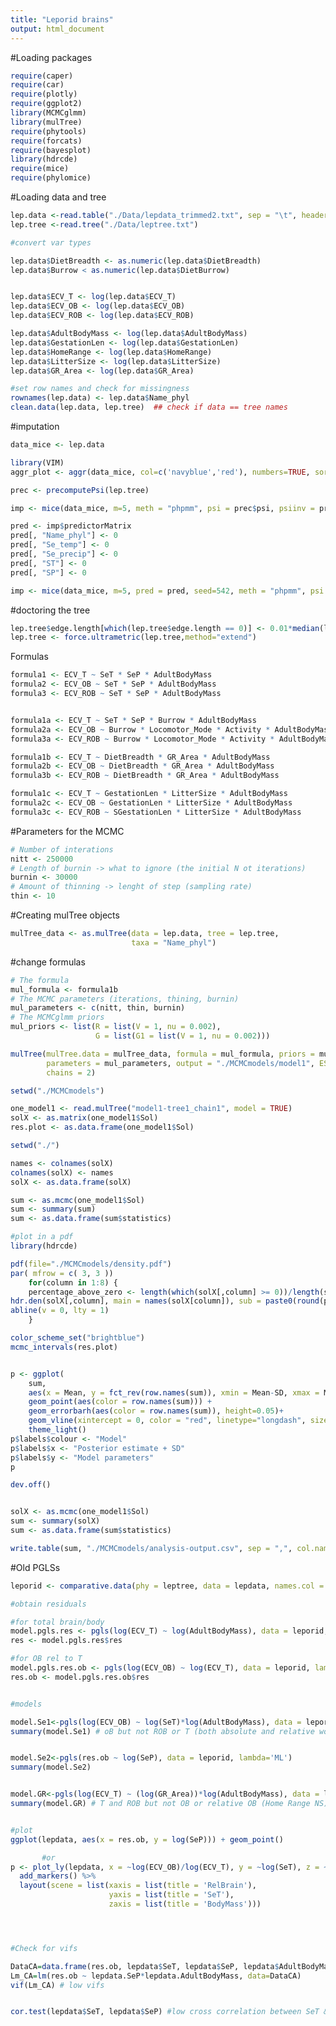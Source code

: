 ```yaml
---
title: "Leporid brains"
output: html_document
---
```



#Loading packages
```r

require(caper)
require(car)
require(plotly)
require(ggplot2)
library(MCMCglmm)
library(mulTree)
require(phytools)
require(forcats)
require(bayesplot)
library(hdrcde)
require(mice)
require(phylomice)
````


#Loading data and tree
```r

lep.data <-read.table("./Data/lepdata_trimmed2.txt", sep = "\t", header = TRUE)
lep.tree <-read.tree("./Data/leptree.txt")

#convert var types

lep.data$DietBreadth <- as.numeric(lep.data$DietBreadth)
lep.data$Burrow < as.numeric(lep.data$DietBurrow)


lep.data$ECV_T <- log(lep.data$ECV_T)
lep.data$ECV_OB <- log(lep.data$ECV_OB)
lep.data$ECV_ROB <- log(lep.data$ECV_ROB)

lep.data$AdultBodyMass <- log(lep.data$AdultBodyMass)
lep.data$GestationLen <- log(lep.data$GestationLen)
lep.data$HomeRange <- log(lep.data$HomeRange)
lep.data$LitterSize <- log(lep.data$LitterSize)
lep.data$GR_Area <- log(lep.data$GR_Area)

#set row names and check for missingness
rownames(lep.data) <- lep.data$Name_phyl
clean.data(lep.data, lep.tree)  ## check if data == tree names

```



#imputation
```r
data_mice <- lep.data

library(VIM)
aggr_plot <- aggr(data_mice, col=c('navyblue','red'), numbers=TRUE, sortVars=TRUE, labels=names(data_mice), cex.axis=.7, gap=3, ylab=c("Histogram of missing data","Pattern"))

prec <- precomputePsi(lep.tree)

imp <- mice(data_mice, m=5, meth = "phpmm", psi = prec$psi, psiinv = prec$psiinv, maxit = 2)

pred <- imp$predictorMatrix
pred[, "Name_phyl"] <- 0
pred[, "Se_temp"] <- 0
pred[, "Se_precip"] <- 0
pred[, "ST"] <- 0
pred[, "SP"] <- 0

imp <- mice(data_mice, m=5, pred = pred, seed=542, meth = "phpmm", psi = prec$psi, psiinv = prec$psiinv, maxit = 2000)

```

#doctoring the tree
```r
lep.tree$edge.length[which(lep.tree$edge.length == 0)] <- 0.01*median(lep.tree$edge.length[-which(lep.tree$edge.length == 0)])
lep.tree <- force.ultrametric(lep.tree,method="extend")
```

Formulas
```r
formula1 <- ECV_T ~ SeT * SeP * AdultBodyMass
formula2 <- ECV_OB ~ SeT * SeP * AdultBodyMass
formula3 <- ECV_ROB ~ SeT * SeP * AdultBodyMass


formula1a <- ECV_T ~ SeT * SeP * Burrow * AdultBodyMass
formula2a <- ECV_OB ~ Burrow * Locomotor_Mode * Activity * AdultBodyMass
formula3a <- ECV_ROB ~ Burrow * Locomotor_Mode * Activity * AdultBodyMass

formula1b <- ECV_T ~ DietBreadth * GR_Area * AdultBodyMass
formula2b <- ECV_OB ~ DietBreadth * GR_Area * AdultBodyMass
formula3b <- ECV_ROB ~ DietBreadth * GR_Area * AdultBodyMass

formula1c <- ECV_T ~ GestationLen * LitterSize * AdultBodyMass
formula2c <- ECV_OB ~ GestationLen * LitterSize * AdultBodyMass
formula3c <- ECV_ROB ~ SGestationLen * LitterSize * AdultBodyMass

```

#Parameters for the MCMC
```r
# Number of interations
nitt <- 250000
# Length of burnin -> what to ignore (the initial N ot iterations)
burnin <- 30000
# Amount of thinning -> lenght of step (sampling rate)
thin <- 10
```

#Creating mulTree objects
```r

mulTree_data <- as.mulTree(data = lep.data, tree = lep.tree,
                           taxa = "Name_phyl")
```

#change formulas
```r
# The formula
mul_formula <- formula1b
# The MCMC parameters (iterations, thining, burnin)
mul_parameters <- c(nitt, thin, burnin)
# The MCMCglmm priors
mul_priors <- list(R = list(V = 1, nu = 0.002),
                   G = list(G1 = list(V = 1, nu = 0.002)))
```

```r
mulTree(mulTree.data = mulTree_data, formula = mul_formula, priors = mul_priors,
        parameters = mul_parameters, output = "./MCMCmodels/model1", ESS = 1000,
        chains = 2)
```


```r

setwd("./MCMCmodels")

one_model1 <- read.mulTree("model1-tree1_chain1", model = TRUE)
solX <- as.matrix(one_model1$Sol)
res.plot <- as.data.frame(one_model1$Sol)

setwd("./")

names <- colnames(solX)
colnames(solX) <- names
solX <- as.data.frame(solX)

sum <- as.mcmc(one_model1$Sol)
sum <- summary(sum)
sum <- as.data.frame(sum$statistics)

```

```r
#plot in a pdf
library(hdrcde)

pdf(file="./MCMCmodels/density.pdf")
par( mfrow = c( 3, 3 ))
    for(column in 1:8) {
    percentage_above_zero <- length(which(solX[,column] >= 0))/length(solX[,column])
hdr.den(solX[,column], main = names(solX[column]), sub = paste0(round(percentage_above_zero*100,2), "% above zero"))
abline(v = 0, lty = 1)  
    }

color_scheme_set("brightblue")
mcmc_intervals(res.plot)


p <- ggplot(
    sum, 
    aes(x = Mean, y = fct_rev(row.names(sum)), xmin = Mean-SD, xmax = Mean+SD)) +
    geom_point(aes(color = row.names(sum))) +
    geom_errorbarh(aes(color = row.names(sum)), height=0.05)+
    geom_vline(xintercept = 0, color = "red", linetype="longdash", size=0.5) +
    theme_light()
p$labels$colour <- "Model"
p$labels$x <- "Posterior estimate + SD"
p$labels$y <- "Model parameters"
p

dev.off()


solX <- as.mcmc(one_model1$Sol)
sum <- summary(solX)
sum <- as.data.frame(sum$statistics)

write.table(sum, "./MCMCmodels/analysis-output.csv", sep = ",", col.names = TRUE, row.names = TRUE)

```























#Old PGLSs
```r

leporid <- comparative.data(phy = leptree, data = lepdata, names.col = Name_phyl, vcv = TRUE, na.omit = FALSE, warn.dropped = TRUE)

#obtain residuals

#for total brain/body
model.pgls.res <- pgls(log(ECV_T) ~ log(AdultBodyMass), data = leporid, lambda='ML')
res <- model.pgls.res$res

#for OB rel to T
model.pgls.res.ob <- pgls(log(ECV_OB) ~ log(ECV_T), data = leporid, lambda='ML')
res.ob <- model.pgls.res.ob$res


#models

model.Se1<-pgls(log(ECV_OB) ~ log(SeT)*log(AdultBodyMass), data = leporid, lambda='ML')
summary(model.Se1) # oB but not ROB or T (both absolute and relative work here!)


model.Se2<-pgls(res.ob ~ log(SeP), data = leporid, lambda='ML')
summary(model.Se2)


model.GR<-pgls(log(ECV_T) ~ (log(GR_Area))*log(AdultBodyMass), data = leporid, lambda='ML')
summary(model.GR) # T and ROB but not OB or relative OB (Home Range NS) - I think nothing from here


#plot
ggplot(lepdata, aes(x = res.ob, y = log(SeP))) + geom_point()

       #or
p <- plot_ly(lepdata, x = ~log(ECV_OB)/log(ECV_T), y = ~log(SeT), z = ~log(AdultBodyMass), color = ~Activity, colors = c('#BF382A', '#0C4B8E')) %>%
  add_markers() %>%
  layout(scene = list(xaxis = list(title = 'RelBrain'),
                      yaxis = list(title = 'SeT'),
                      zaxis = list(title = 'BodyMass')))




#Check for vifs

DataCA=data.frame(res.ob, lepdata$SeT, lepdata$SeP, lepdata$AdultBodyMass)
Lm_CA=lm(res.ob ~ lepdata.SeP*lepdata.AdultBodyMass, data=DataCA)
vif(Lm_CA) # low vifs


cor.test(lepdata$SeT, lepdata$SeP) #low cross correlation between SeT & SeP

```
